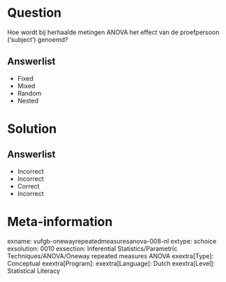 Question
========

Hoe wordt bij herhaalde metingen ANOVA het effect van de proefpersoon (‘subject’) genoemd?

Answerlist
----------
* Fixed
* Mixed
* Random
* Nested


Solution
========

Answerlist
----------
* Incorrect
* Incorrect
* Correct
* Incorrect

Meta-information
================
exname: vufgb-onewayrepeatedmeasuresanova-008-nl
extype: schoice
exsolution: 0010
exsection: Inferential Statistics/Parametric Techniques/ANOVA/Oneway repeated measures ANOVA
exextra[Type]: Conceptual
exextra[Program]: 
exextra[Language]: Dutch
exextra[Level]: Statistical Literacy
